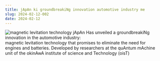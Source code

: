 ```yaml
---
title: jApAn ki groundbreakiNg innovation automotive industry me
slug: 2024-02-12-002
date: 2024-02-12
---
```

![magnetic levitation technology](/zapanautomotive.png)
jApAn Has unveiled a groundbreakiNg innovation in the automotive industry:\
magnetic levitation technology that promises to eliminate the need for \
engines and batteries. Developed by researchers at the quAntum mAchine\
unit of the okinAwA institute of science and Technology (oisT)
